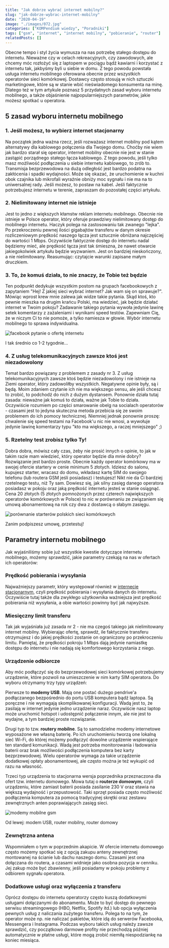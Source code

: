 ```yaml
---
title: "Jak dobrze wybrać internet mobilny?"
slug: "jak-dobrze-wybrac-internet-mobilny"
date: "2020-04-19"
image: "./images/072.jpg"
categories: ["KOMPendium wiedzy", "Poradniki"]
tags: ["gsm", "internet", "internet mobilny", "pobieranie", "router"]
relatedPosts: []
---
```


Obecne tempo i styl życia wymusza na nas potrzebę stałego dostępu do internetu. Nieważne czy w celach rekreacyjnych, czy zawodowych, ale chcemy móc rozłożyć się z laptopem w pociągu bądź kawiarni i korzystać z internetu tak, jakbyśmy byli u siebie w domu. Z tego powodu powstała usługa internetu mobilnego oferowana obecnie przez wszystkich operatorów sieci komórkowej. Dostawcy często stosują w nich sztuczki marketingowe, które są w stanie wbić nieświadomego konsumenta na minę. Dlatego też w tym artykule poznasz 5 przydatnych zasad wyboru internetu mobilnego, a także objaśnienie najpopularniejszych parametrów, jakie możesz spotkać u operatora.

## 5 zasad wyboru internetu mobilnego

### 1\. Jeśli możesz, to wybierz internet stacjonarny

Na początek jedna ważna rzecz, jeśli rozważasz internet mobilny pod kątem alternatywy dla kablowego połączenia dla Twojego domu. Choćby nie wiem jak bardzo starał się operator, internet mobilny obecnie nie jest w stanie zastąpić porządnego stałego łącza kablowego. Z tego powodu, jeśli tylko masz możliwość podłączenia u siebie internetu kablowego, to zrób to. Transmisja bezprzewodowa na dużą odległość jest bardzo podatna na zakłócenia i spadki wydajności. Może się okazać, że uruchomienie w kuchni obok czajnika lub mikrofali wyraźnie obniży moc sygnału i nie ma na to uniwersalnej rady. Jeśli możesz, to postaw na kabel. Jeśli faktycznie potrzebujesz internetu w terenie, zapraszam do pozostałej części artykułu.

### 2\. Nielimitowany internet nie istnieje

Jest to jedno z większych kłamstw reklam internetu mobilnego. Obecnie nie istnieje w Polsce operator, który oferuje prawdziwy nielimitowany dostęp do mobilnego internetu. Haczyk polega na zastosowaniu tak zwanego "lejka". Po przekroczeniu pewnej ilości gigabajtów transferu w danym okresie rozliczeniowym prędkość naszego łącza jest sztucznie obniżana najczęściej do wartości 1 Mbps. Oczywiście faktycznie dostęp do internetu nadal będziemy mieć, ale prędkość łącza jest tak śmieszna, że nawet otwarcie jakiegokolwiek artykułu będzie wyzwaniem. Jest on bardziej nieskończony, a nie nielimitowany. Reasumując: czytajcie warunki zapisane małym druczkiem.

<AdSense/>

### 3\. To, że komuś działa, to nie znaczy, że Tobie też będzie

Ten podpunkt dedykuje wszystkim postom na grupach facebookowych z zapytaniem "Hej! Z jakiej sieci wybrać internet? Jak wam się on sprawuje?". Mówiąc wprost krew mnie zalewa jak widze takie pytania. Skąd ktoś, kto pewnie mieszka na drugim krańcu Polski, ma wiedzieć, jak będzie działać internet w Twoim pokoju? Zadawanie takiego pytania wywoła jedynie lawinę setek komentarzy z zażaleniami i wynikami speed testów. Zapewniam Cię, że w niczym Ci to nie pomoże, a tylko namiesza w głowie. Wybór internetu mobilnego to sprawa indywidualna.

![facebook pytanie o ofertę internetu](images/fb-internet.jpg)

<ImageDescription>I tak średnio co 1-2 tygodnie...</ImageDescription>

### 4\. Z usług telekomunikacyjnych zawsze ktoś jest niezadowolony

Temat bardzo powiązany z problemem z zasady nr 3. Z usług telekomunikacyjnych zawsze ktoś będzie niezadowolony i nie istnieje na Ziemi operator, który zadowoliłby wszystkich. Negatywne opinie były, są i będą. Moim zdaniem czytanie ich nie ma większego sensu, ale jeśli chcesz to zrobić, to podchodź do nich z dużym dystansem. Ponownie działa tutaj zasada: nieważne jak komuś to działa, ważne jak Tobie to działa. Oczywiście rozumiem po części smarowanie obelg na socialach operatorów - czasami jest to jedyna skuteczna metoda przebicia się ze swoim problemem do ich pomocy technicznej. Niemniej jednak ponownie proszę: chwalenie się speed testami na Facebook'u nic nie wnosi, a wywołuje jedynie lawinę komentarzy typu "kto ma większego, a raczej mniejszego" ;)

### 5\. Rzetelny test zrobisz tylko Ty!

Dobra dobra, mówisz cały czas, żeby nie prosić innych o opinie, to jak w takim razie mam wiedzieć, który operator będzie dla mnie dobry? Rozwiązanie jest bardzo proste. Obecnie każdy operator komórkowy ma w swojej ofercie startery w cenie minimum 5 złotych. Idziesz do salonu, kupujesz starter, wracasz do domu, wkładasz kartę SIM do swojego telefonu (lub routera GSM jeśli posiadasz) i testujesz! Nikt nie da Ci bardziej rzetelnego testu, niż Ty sam. Dowiesz się, jak silny zasięg danego operatora posiadasz w pokoju oraz jaką prędkość internetu jesteś w stanie osiągnąć. Cena 20 złotych (5 złotych pomnożonych przez czterech największych operatorów komórkowych w Polsce) to nic w porównaniu ze związaniem się umową abonamentową na rok czy dwa z dostawcą o słabym zasięgu.

![porównanie starterów polskich sieci komórkowych](images/startery-internetu.jpg)

<ImageDescription>Zanim podpiszesz umowę, przetestuj!</ImageDescription>

## Parametry internetu mobilnego

Jak wyjaśniliśmy sobie już wszystkie kwestie dotyczące internetu mobilnego, możemy sprawdzić, jakie parametry czekają na nas w ofertach ich operatorów:

### Prędkość pobierania i wysyłania

Najważniejszy parametr, który występował również w [internecie stacjonarnym](/jak-dobrze-wybrac-dostawce-internetu), czyli prędkość pobierania i wysyłania danych do internetu. Oczywiście tutaj także dla zwykłego użytkownika ważniejsza jest prędkość pobierania niż wysyłania, a obie wartości powinny być jak najwyższe.

### Miesięczny limit transferu

Tak jak wyjaśniała już zasada nr 2 - nie ma czegoś takiego jak nielimitowany internet mobilny. Wybierając ofertę, sprawdź, ile faktycznie transferu otrzymujesz i do jakiej prędkości zostanie on ograniczony po przekroczeniu limitu. Pamiętaj, że prędkości pokroju 1 Mbps dają jedynie namiastkę dostępu do internetu i nie nadają się komfortowego korzystania z niego.

### Urządzenie odbiorcze

Aby móc podłączyć się do bezprzewodowej sieci komórkowej potrzebujemy urządzenie, które pozwoli na umieszczenie w nim karty SIM operatora. Do wyboru otrzymamy trzy typy urządzeń:

Pierwsze to **modemy USB**. Mają one postać dużego pendrive'a podłączanego bezpośrednio do portu USB komputera bądź laptopa. Są poręczne i nie wymagają skomplikowanej konfiguracji. Wadą jest to, że zasilają w internet jedynie jedno urządzenie naraz. Oczywiście nasz laptop może uruchomić hotspot i udostępnić połączenie innym, ale nie jest to wydajne, a tym bardziej proste rozwiązanie.

Drugi typ to tzw. **routery mobilne**. Są to samodzielne modemy internetowe wyposażone we własną baterię. Po ich uruchomieniu tworzą one lokalną sieć Wi-Fi, do której możemy podłączyć dowolne urządzenie wspierające ten standard komunikacji. Wadą jest potrzeba monitorowania i ładowania baterii oraz brak możliwości podłączenia komputera bez karty bezprzewodowej. Wielu operatorów wymaga za takie urządzenie dodatkowej opłaty abonamentowej, ale często można je też wykupić od razu na własność.

<AdSense/>

Trzeci typ urządzenia to stacjonarna wersja poprzednika przeznaczona dla ofert tzw. internetu domowego. Mowa tutaj o **routerze domowym**, czyli urządzeniu, które zamiast baterii posiada zasilanie 230 V oraz stawia na większą wydajność i przepustowość. Taki sprzęt posiada często możliwość podłączenia komputera za pomocą tradycyjnej skrętki oraz zestawu zewnętrznych anten poprawiających zasięg sieci.

![modemy mobilne gsm](images/urzadzenia-internet-mobilny-crop.jpg)

<ImageDescription>Od lewej: modem USB, router mobilny, router domowy</ImageDescription>

### Zewnętrzna antena

Wspomniałem o tym w poprzednim akapicie. W ofercie internetu domowego często możemy spotkać się z opcją zakupu anteny zewnętrznej montowanej na ścianie lub dachu naszego domu. Czasami jest ona dołączana do routera, a czasami widnieje jako osobna pozycja w cenniku. Jej zakup może być zbawienny, jeśli posiadamy w pokoju problemy z odbiorem sygnału operatora.

### Dodatkowe usługi oraz wyłączenia z transferu

Oprócz dostępu do internetu operatorzy często kuszą dodatkowymi usługami dołączanymi do abonamentu. Może to być dostęp do pewnego serwisu streamingowego (HBO, Netflix, Spotify itd.) lub opcja wyłączenia pewnych usług z naliczania zużytego transferu. Polega to na tym, że operator może np. nie naliczać pakietów, które idą do serwerów Facebooka, Messengera i Instagrama. Podczas wyboru takich usług należy zawsze sprawdzić, czy początkowo darmowe profity nie przechodzą później automatycznie w płatne usługi, które mogą zrobić niemiłą niespodziankę na koniec miesiąca.
